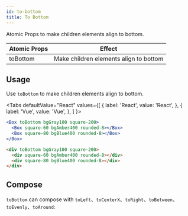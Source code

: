 ```yaml
---
id: to-bottom
title: To Bottom
---
```



Atomic Props to make children elements align to bottom.

| Atomic Props | Effect                                 |
| ------------ | -------------------------------------- |
| toBottom     | Make children elements align to bottom |

## Usage

Use `toBottom` to make children elements align to bottom.

<Tabs
defaultValue="React"
values={[
{ label: 'React', value: 'React', },
{ label: 'Vue', value: 'Vue', },
]
}>
<TabItem value="React">

```jsx live
<Box toBottom bgGray100 square-200>
  <Box square-60 bgAmber400 rounded-8></Box>
  <Box square-80 bgBlue400 rounded-8></Box>
</Box>
```

</TabItem>
<TabItem value="Vue">

```html
<div toBottom bgGray100 square-200>
  <div square-60 bgAmber400 rounded-8></div>
  <div square-80 bgBlue400 rounded-8></div>
</div>
```

</TabItem>
</Tabs>

## Compose

`toBottom` can compose with `toLeft`、`toCenterX`、`toRight`、`toBetween`、`toEvenly`、`toAround`:

<LayoutEngine6 />
